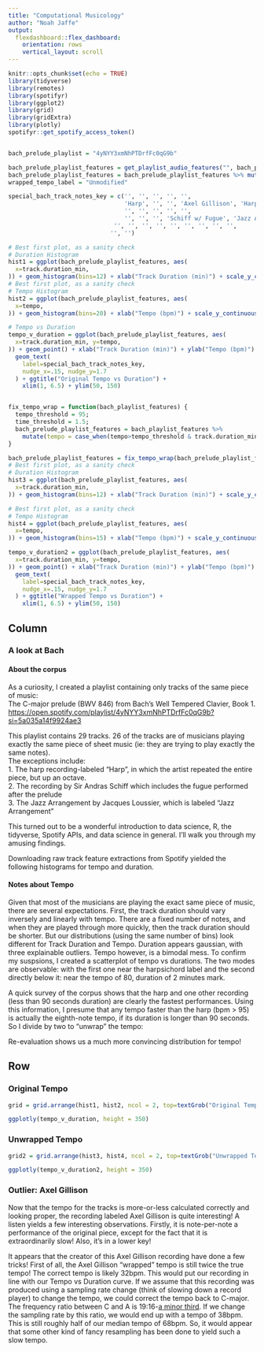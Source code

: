 ```yaml
---
title: "Computational Musicology"
author: "Noah Jaffe"
output: 
  flexdashboard::flex_dashboard:
    orientation: rows
    vertical_layout: scroll
---
```


```r
knitr::opts_chunk$set(echo = TRUE)
library(tidyverse)
library(remotes)
library(spotifyr)
library(ggplot2)
library(grid)
library(gridExtra)
library(plotly)
spotifyr::get_spotify_access_token()


bach_prelude_playlist = "4yNYY3xmNhPTDrfFc0qG9b"

bach_prelude_playlist_features = get_playlist_audio_features("", bach_prelude_playlist)
bach_prelude_playlist_features = bach_prelude_playlist_features %>% mutate(track.duration_min = track.duration_ms/1000/60)
wrapped_tempo_label = "Unmodified"

special_bach_track_notes_key = c('', '', '', '', '', 
                                 'Harp', '', '', 'Axel Gillison', 'Harpsichord',
                                 '', '', '', '', '',
                                 '', '', '', 'Schiff w/ Fugue', 'Jazz Arrangement',
                              '', '', '', '', '', '', '', '', '',
                             '', '')

# Best first plot, as a sanity check
# Duration Histogram
hist1 = ggplot(bach_prelude_playlist_features, aes(
  x=track.duration_min, 
)) + geom_histogram(bins=12) + xlab("Track Duration (min)") + scale_y_continuous(breaks=c(2,4,6,8))
# Best first plot, as a sanity check
# Tempo Histogram
hist2 = ggplot(bach_prelude_playlist_features, aes(
  x=tempo, 
)) + geom_histogram(bins=20) + xlab("Tempo (bpm)") + scale_y_continuous(breaks=c(2,4,6,8,10,12,14))  + xlim(50, 160)

# Tempo vs Duration
tempo_v_duration = ggplot(bach_prelude_playlist_features, aes(
  x=track.duration_min, y=tempo,
)) + geom_point() + xlab("Track Duration (min)") + ylab("Tempo (bpm)") +
  geom_text(
    label=special_bach_track_notes_key,
    nudge_x=.15, nudge_y=1.7
  ) + ggtitle("Original Tempo vs Duration") +
    xlim(1, 6.5) + ylim(50, 150)


fix_tempo_wrap = function(bach_playlist_features) {
  tempo_threshold = 95;
  time_threshold = 1.5;
  bach_prelude_playlist_features = bach_playlist_features %>% 
    mutate(tempo = case_when(tempo>tempo_threshold & track.duration_min > time_threshold ~ tempo * 0.5, TRUE ~ tempo))
}

bach_prelude_playlist_features = fix_tempo_wrap(bach_prelude_playlist_features)
# Best first plot, as a sanity check
# Duration Histogram
hist3 = ggplot(bach_prelude_playlist_features, aes(
  x=track.duration_min, 
)) + geom_histogram(bins=12) + xlab("Track Duration (min)") + scale_y_continuous(breaks=c(2,4,6,8))

# Best first plot, as a sanity check
# Tempo Histogram
hist4 = ggplot(bach_prelude_playlist_features, aes(
  x=tempo, 
)) + geom_histogram(bins=15) + xlab("Tempo (bpm)") + scale_y_continuous(breaks=c(2,4,6,8, 10, 12, 14)) +   xlim(50, 160)

tempo_v_duration2 = ggplot(bach_prelude_playlist_features, aes(
  x=track.duration_min, y=tempo,
)) + geom_point() + xlab("Track Duration (min)") + ylab("Tempo (bpm)") +
  geom_text(
    label=special_bach_track_notes_key,
    nudge_x=.15, nudge_y=1.7
  ) + ggtitle("Wrapped Tempo vs Duration") +
    xlim(1, 6.5) + ylim(50, 150)
```

  
Column {.sidebar data-width=350}
-------------------------------------
### A look at Bach  
#### About the corpus  
As a curiosity, I created a playlist containing only tracks of the same piece of music:  
The C-major prelude (BWV 846) from Bach's Well Tempered Clavier, Book 1.     
<https://open.spotify.com/playlist/4yNYY3xmNhPTDrfFc0qG9b?si=5a035a14f9924ae3>

This playlist contains 29 tracks. 26 of the tracks are of musicians playing exactly the same piece of sheet music (ie: they are trying to play exactly the same notes).  
The exceptions include:  
1. The harp recording-labeled "Harp", in which the artist repeated the entire piece, but up an octave.  
2. The recording by Sir Andras Schiff which includes the fugue performed after the prelude  
3. The Jazz Arrangement by Jacques Loussier, which is labeled "Jazz Arrangement"  

This turned out to be a wonderful introduction to data science, R, the tidyverse, Spotify APIs, and data science in general. I'll walk you through my amusing findings.

Downloading raw track feature extractions from Spotify yielded the following histograms for tempo and duration. 

#### Notes about Tempo
Given that most of the musicians are playing the exact same piece of music, there are several expectations. First, the track duration should vary inversely and linearly with tempo. There are a fixed number of notes, and when they are played through more quickly, then the track duration should be shorter. But our distributions (using the same number of bins) look different for Track Duration and Tempo. Duration appears gaussian, with three explainable outliers. Tempo however, is a bimodal mess. To confirm my suspsions, I created a scatterplot of tempo vs durations. The two modes are observable: with the first one near the harpsichord label and the second directly below it: near the tempo of 80, duration of 2 minutes mark.

A quick survey of the corpus shows that the harp and one other recording (less than 90 seconds duration) are clearly the fastest performances. Using this information, I presume that any tempo faster than the harp (bpm > 95) is actually the eighth-note tempo, if its duration is longer than 90 seconds. So I divide by two to "unwrap" the tempo:


Re-evaluation shows us a much more convincing distribution for tempo! 

Row {.tabset .tabset-fade data-height=750}
-------------------------------------
### Original Tempo

``` r
grid = grid.arrange(hist1, hist2, ncol = 2, top=textGrob("Original Tempo Histograms"))
```
``` r
ggplotly(tempo_v_duration, height = 350)
```

### Unwrapped Tempo
``` r
grid2 = grid.arrange(hist3, hist4, ncol = 2, top=textGrob("Unwrapped Tempo Histograms"))
```
``` r
ggplotly(tempo_v_duration2, height = 350)
```

### Outlier: Axel Gillison
Now that the tempo for the tracks is more-or-less calculated correctly and looking proper, the recording labeled Axel Gillison is quite interesting! A listen yields a few interesting observations. Firstly, it is note-per-note a performance of the original piece, except for the fact that it is extraordinarily slow! Also, it's in a lower key!

It appears that the creator of this Axel Gillison recording have done a few tricks! First of all, the Axel Gillison "wrapped" tempo is still twice the true tempo! The correct tempo is likely 32bpm. This would put our recording in line with our Tempo vs Duration curve. If we assume that this recording was produced using a sampling rate change (think of slowing down a record player) to change the tempo, we could correct the tempo back to C-major. The frequency ratio between C and A is 19:16-[a minor third](https://en.wikipedia.org/wiki/Minor_third). If we change the sampling rate by this ratio, we would end up with a tempo of 38bpm. This is still roughly half of our median tempo of 68bpm. So, it would appear that some other kind of fancy resampling has been done to yield such a slow tempo.


